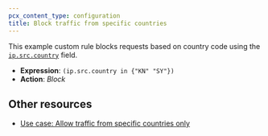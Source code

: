 ```yaml
---
pcx_content_type: configuration
title: Block traffic from specific countries
---
```


This example custom rule blocks requests based on country code using the [`ip.src.country`](/ruleset-engine/rules-language/fields/reference/ip.src.country/) field.

- **Expression**: `(ip.src.country in {"KN" "SY"})`
- **Action**: _Block_

## Other resources

- [Use case: Allow traffic from specific countries only](/waf/custom-rules/use-cases/allow-traffic-from-specific-countries/)
